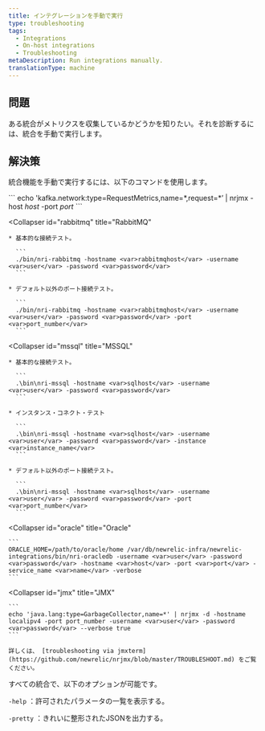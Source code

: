 ```yaml
---
title: インテグレーションを手動で実行
type: troubleshooting
tags:
  - Integrations
  - On-host integrations
  - Troubleshooting
metaDescription: Run integrations manually.
translationType: machine
---
```


## 問題

ある統合がメトリクスを収集しているかどうかを知りたい。それを診断するには、統合を手動で実行します。

## 解決策

統合機能を手動で実行するには、以下のコマンドを使用します。

<CollapserGroup>
  <Collapser
    id="kafka"
    title="カフカ"
  >
    ```
    echo 'kafka.network:type=RequestMetrics,name=*,request=*’ | nrjmx -host <var>host</var> -port <var>port</var>
    ```
  </Collapser>

  <Collapser
    id="rabbitmq"
    title="RabbitMQ"
  >
    * 基本的な接続テスト。

      ```
      ./bin/nri-rabbitmq -hostname <var>rabbitmqhost</var> -username <var>user</var> -password <var>password</var>
      ```

    * デフォルト以外のポート接続テスト。

      ```
      ./bin/nri-rabbitmq -hostname <var>rabbitmqhost</var> -username <var>user</var> -password <var>password</var> -port <var>port_number</var>
      ```
  </Collapser>

  <Collapser
    id="mssql"
    title="MSSQL"
  >
    * 基本的な接続テスト。

      ```
      .\bin\nri-mssql -hostname <var>sqlhost</var> -username <var>user</var> -password <var>password</var>
      ```

    * インスタンス・コネクト・テスト

      ```
      .\bin\nri-mssql -hostname <var>sqlhost</var> -username <var>user</var> -password <var>password</var> -instance <var>instance_name</var>
      ```

    * デフォルト以外のポート接続テスト。

      ```
      .\bin\nri-mssql -hostname <var>sqlhost</var> -username <var>user</var> -password <var>password</var> -port <var>port_number</var>
      ```
  </Collapser>

  <Collapser
    id="oracle"
    title="Oracle"
  >
    ```
    ORACLE_HOME=/path/to/oracle/home /var/db/newrelic-infra/newrelic-integrations/bin/nri-oracledb -username <var>user</var> -password <var>password</var> -hostname <var>host</var> -port <var>port</var> -service_name <var>name</var> -verbose
    ```
  </Collapser>

  <Collapser
    id="jmx"
    title="JMX"
  >
    ```
    echo 'java.lang:type=GarbageCollector,name=*' | nrjmx -d -hostname localipv4 -port port_number -username <var>user</var> -password <var>password</var> --verbose true
    ```

    詳しくは、 [troubleshooting via jmxterm](https://github.com/newrelic/nrjmx/blob/master/TROUBLESHOOT.md) をご覧ください。
  </Collapser>
</CollapserGroup>

すべての統合で、以下のオプションが可能です。

`-help` ：許可されたパラメータの一覧を表示する。

`-pretty` ：きれいに整形されたJSONを出力する。
